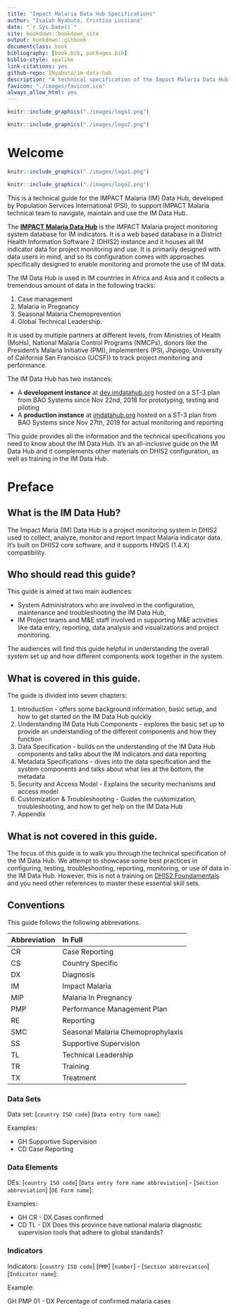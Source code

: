 ```yaml
--- 
title: "Impact Malaria Data Hub Specifications"
author: "Isaiah Nyabuto, Cristina Lussiana"
date: "`r Sys.Date()`"
site: bookdown::bookdown_site
output: bookdown::gitbook
documentclass: book
bibliography: [book.bib, packages.bib]
biblio-style: apalike
link-citations: yes
github-repo: INyabuto/im-data-hub
description: "A technical specification of the Impact Malaria Data Hub."
favicon: "./images/favicon.ico"
always_allow_html: yes
---
```


```r
knitr::include_graphics("./images/logo1.png")
```

```r
knitr::include_graphics("./images/logo2.png")
```


# Welcome {-}

```r
knitr::include_graphics("./images/logo1.png")
```

```r
knitr::include_graphics("./images/logo2.png")
```

This is a technical guide for the IMPACT Malaria (IM) Data Hub, developed by Population Services International (PSI), to support IMPACT Malaria technical team to navigate, maintain and use the IM Data Hub.

The [__IMPACT Malaria Data Hub__](https://imdatahub.org) is the IMPACT Malaria project monitoring system database for IM indicators. It is a web based database in a District Health Information Software 2 (DHIS2) instance and it houses all IM indicator data for project monitoring and use. It is primarily designed with data users in mind, and so its configuration comes with approaches specifically designed to enable monitoring and promote the use of IM data.

The IM Data Hub is used in IM countries in Africa and Asia and it collects a tremendous amount of data in the following tracks:

1. Case management
2. Malaria in Pregnancy
3. Seasonal Malaria Chemoprevention
4. Global Technical Leadership.

It is used by multiple partners at different levels, from Ministries of Health (MoHs), National Malaria Control Programs (NMCPs), donors like the President's Malaria Initiative (PMI), implementers (PSI, Jhpiego, University of California San Francisco (UCSF)) to track project monitoring and performance.

The IM Data Hub has two instances:

- A __development instance__ at [dev.imdatahub.org](https://dev.imdatahub.org) hosted on a ST-3 plan from BAO Systems since Nov 22nd, 2018 for prototyping, testing and piloting 
- A __production instance__ at [imdatahub.org](https://imdatahub.org) hosted on a ST-3 plan from BAO Systems since Nov 27th, 2019 for actual monitoring and reporting

This guide provides all the information and the technical specifications you need to know about the IM Data Hub. It’s an all-inclusive guide on the IM Data Hub and it complements other materials on DHIS2 configuration, as well as training in the IM Data Hub.

<!--  Start of the preface -->

# Preface {-} 
## What is the IM Data Hub? 
The Impact Maria (IM) Data Hub is a project monitoring system in DHIS2 used to collect, analyze, monitor and report Impact Malaria indicator data. It's built on DHIS2 core software, and it supports HNQIS (1.4.X) compatibility. 


## Who should read this guide?

This guide is aimed at two main audiences:

- System Administrators who are involved in the configuration, maintenance and troubleshooting the IM Data Hub,
- IM Project teams and M&E staff involved in supporting M&E activities like data entry, reporting, data analysis and visualizations and project monitoring.

The audiences will find this guide helpful in understanding the overall system set up and how different components work together in the system.

## What is covered in this guide.

The guide is divided into seven chapters:

1. Introduction - offers some background information, basic setup, and how to get started on the IM Data Hub quickly
2. Understanding IM Data Hub Components - explores the basic set up to provide an understanding of the different components and how they function
3. Data Specification - builds on the understanding of the IM Data Hub components and talks about the IM indicators and data reporting
4. Metadata Specifications - dives into the data specification and the system components and talks about what lies at the bottom, the metadata
5. Security and Access Model - Explains the security mechanisms and access model
6. Customization & Troubleshooting - Guides the customization, troubleshooting, and how to get help on the IM Data Hub
7. Appendix


## What is not covered in this guide.

The focus of this guide is to walk you through the technical specification of the IM Data Hub. We attempt to showcase some best practices in configuring, testing, troubleshooting, reporting, monitoring, or use of data in the IM Data Hub. However, this is not a training on [DHIS2 Foundamentals](https://academy.dhis2.org/courses/HISP/DHIS2_Level1/2015_Q1/about) and you need other references to master these essential skill sets. 

## Conventions

This guide follows the following abbrevations. 


Abbreviation                   |In Full
----------------------------- |:---------------------------
CR                             |Case Reporting
CS                             |Country Specific
DX                             |Diagnosis
IM                             |Impact Malaria
MIP                            |Malaria In Pregnancy
PMP                            |Performance Management Plan
RE                             |Reporting
SMC                            |Seasonal Malaria Chemoprophylaxis
SS                             |Supportive Supervision
TL                             |Technical Leadership
TR                             |Training
TX                             |Treatment


### Data Sets 
Data set: [`country ISO code`]  [`Data entry form name`]: 

Examples:

- GH Supportive Supervision
- CD Case Reporting

### Data Elements 

DEs: [`country ISO code`]  [`Data entry form name abbreviation`] - [`Section abbreviation`]  [`DE Form name`]:

Examples:

- GH CR - DX Cases confirmed 
- CD TL - DX Does this province have national malaria diagnostic supervision tools that adhere to global standards? 


### Indicators 

Indicators: [`country ISO code`]  [`PMP`]  [`number`] - [`Section abbreviation`]  [`Indicator name`]:

Example:

GH PMP 01 - DX Percentage of confirmed malaria cases 

